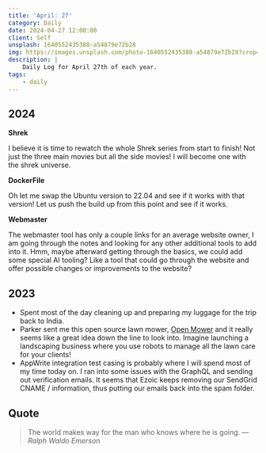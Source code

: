 ```yaml
---
title: 'April: 27'
category: Daily
date: 2024-04-27 12:00:00
client: Self
unsplash: 1640552435388-a54879e72b28
img: https://images.unsplash.com/photo-1640552435388-a54879e72b28?crop=entropy&cs=srgb&fm=jpg&ixid=MnwzNjM5Nzd8MHwxfHJhbmRvbXx8fHx8fHx8fDE2ODE3NDg2ODY&ixlib=rb-4.0.3&q=85
description: |
    Daily Log for April 27th of each year.
tags:
    - daily
---
```


## 2024

**Shrek**

I believe it is time to rewatch the whole Shrek series from start to finish!
Not just the three main movies but all the side movies!
I will become one with the shrek universe.

**DockerFile**

Oh let me swap the Ubuntu version to 22.04 and see if it works with that version!
Let us push the build up from this point and see if it works.


**Webmaster**

The webmaster tool has only a couple links for an average website owner, I am going through the notes and looking for any other additional tools to add into it.
Hmm, maybe afterward getting through the basics, we could add some special AI tooling? 
Like a tool that could go through the website and offer possible changes or improvements to the website?


## 2023

- Spent most of the day cleaning up and preparing my luggage for the trip back to India.
- Parker sent me this open source lawn mower, [Open Mower](https://github.com/ClemensElflein/OpenMower) and it really seems like a great idea down the line to look into. Imagine launching a landscaping business where you use robots to manage all the lawn care for your clients!
- AppWrite integration test casing is probably where I will spend most of my time today on. I ran into some issues with the GraphQL and sending out verification emails. It seems that Ezoic keeps removing our SendGrid CNAME / information, thus putting our emails back into the spam folder.

## Quote

> The world makes way for the man who knows where he is going.
> — <cite>Ralph Waldo Emerson</cite>